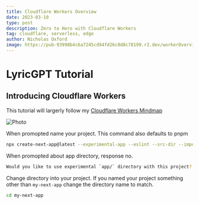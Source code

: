 ```yaml
---
title: Cloudflare Workers Overview
date: 2023-03-10
type: post
description: Zero to Hero with Cloudflare Workers
tag: cloudflare, serverless, edge
author: Nicholas Oxford
image: https://pub-93998b4c6a7245cd94fd26c0d8c78199.r2.dev/workerOverview.png
---
```


# LyricGPT Tutorial

## Introducing Cloudflare Workers

This tutorial will largerly follow my [Cloudflare Workers Mindmap](https://excalidraw.com/#json=ZZgKmnqPdbXtVHfqTsiOr,0ZN7WYMFSC5lOu7Bv9m7Pw)

<div className="w-full flex justify-center items-center">


<Image
  src="https://pub-93998b4c6a7245cd94fd26c0d8c78199.r2.dev/cfWorker.png"
  alt="Photo"
  width={600}
  height={1125}
  object-fit="contain"
  priority
  className="next-image"
/>
</div>
When promopted name your project. This command also defaults to pnpm

```bash
npx create-next-app@latest --experimental-app --eslint --src-dir --import-alias --use-pnpm --typescript --tailwind
```

When promopted about app directory, response no.

```bash
Would you like to use experimental `app/` directory with this project? (No/Yes) No
```

Change directory into your project. If you named your project something other than `my-next-app` change the directory name to match.

```bash
cd my-next-app
```
